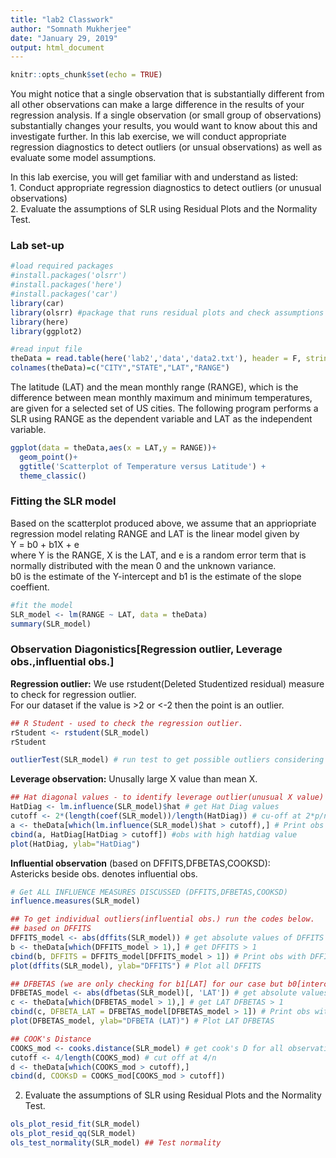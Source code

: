 ```yaml
---
title: "lab2 Classwork"
author: "Somnath Mukherjee"
date: "January 29, 2019"
output: html_document
---
```


```r
knitr::opts_chunk$set(echo = TRUE)
```

You might notice that a single observation that is substantially different from all other
observations can make a large difference in the results of your regression analysis. If a
single observation (or small group of observations) substantially changes your results, you
would want to know about this and investigate further. In this lab exercise, we will conduct
appropriate regression diagnostics to detect outliers (or unsual observations) as well as
evaluate some model assumptions.  

In this lab exercise, you will get familiar with and understand as listed:  
1. Conduct appropriate regression diagnostics to detect outliers (or unusual observations)  
2. Evaluate the assumptions of SLR using Residual Plots and the Normality Test.  

###  Lab set-up 

```r
#load required packages
#install.packages('olsrr')
#install.packages('here')
#install.packages('car')
library(car)
library(olsrr) #package that runs residual plots and check assumptions for normality
library(here)
library(ggplot2)
```


```r
#read input file
theData = read.table(here('lab2','data','data2.txt'), header = F, stringsAsFactors = T) #use here() function to specify path
colnames(theData)=c("CITY","STATE","LAT","RANGE")
```

The latitude (LAT) and the mean monthly range (RANGE), which is the difference between
mean monthly maximum and minimum temperatures, are given for a selected set of US
cities. The following program performs a SLR using RANGE as the dependent variable and
LAT as the independent variable.  

```r
ggplot(data = theData,aes(x = LAT,y = RANGE))+
  geom_point()+
  ggtitle('Scatterplot of Temperature versus Latitude') +
  theme_classic()

```

###  Fitting the SLR model

Based on the scatterplot produced above, we assume that an appriopriate regression model
relating RANGE and LAT is the linear model given by  
  Y = b0 + b1X + e  
where Y is the RANGE, X is the LAT, and e is a random error term that is normally distributed with the mean 0 and the unknown variance.  
b0 is the estimate of the Y-intercept and  b1 is the estimate of the slope coeffient.  

  
```r
#fit the model
SLR_model <‐ lm(RANGE ~ LAT, data = theData)
summary(SLR_model)

```

### Observation Diagonistics[Regression outlier, Leverage obs.,influential obs.]  
**Regression outlier:** We use rstudent(Deleted Studentized residual) measure to check for regression outlier.  
For our dataset if the value is >2 or <-2 then the point is an outlier.

```r
## R Student - used to check the regression outlier.
rStudent <‐ rstudent(SLR_model)
rStudent
```


```r
outlierTest(SLR_model) # run test to get possible outliers considering p-value using adjusted alpha level.(part of car package)

```

**Leverage observation:** Unusally large X value than mean X.  

```r
## Hat diagonal values - to identify leverage outlier(unusual X value)
HatDiag <‐ lm.influence(SLR_model)$hat # get Hat Diag values
cutoff <‐ 2*(length(coef(SLR_model))/length(HatDiag)) # cu‐off at 2*p/n
a <‐ theData[which(lm.influence(SLR_model)$hat > cutoff),] # Print obs with HAT > 2*p/n
cbind(a, HatDiag[HatDiag > cutoff]) #obs with high hatdiag value
plot(HatDiag, ylab="HatDiag")
```

**Influential observation** (based on DFFITS,DFBETAS,COOKSD):  
Astericks beside obs. denotes influential obs.

```r
# Get ALL INFLUENCE MEASURES DISCUSSED (DFFITS,DFBETAS,COOKSD)
influence.measures(SLR_model)
```

```r
## To get individual outliers(influential obs.) run the codes below.
## based on DFFITS
DFFITS_model <‐ abs(dffits(SLR_model)) # get absolute values of DFFITS
b <‐ theData[which(DFFITS_model > 1),] # get DFFITS > 1
cbind(b, DFFITS = DFFITS_model[DFFITS_model > 1]) # Print obs with DFFITS >1
plot(dffits(SLR_model), ylab="DFFITS") # Plot all DFFITS
```


```r
## DFBETAS (we are only checking for b1[LAT] for our case but b0[intercept] is also valid check)
DFBETAS_model <‐ abs(dfbetas(SLR_model)[, 'LAT']) # get absolute values of DFBETAS for LAT
c <‐ theData[which(DFBETAS_model > 1),] # get LAT DFBETAS > 1
cbind(c, DFBETA_LAT = DFBETAS_model[DFBETAS_model > 1]) # Print obs with LAT DFBETAS > 1
plot(DFBETAS_model, ylab="DFBETA (LAT)") # Plot LAT DFBETAS
```


```r
## COOK's Distance
COOKS_mod <‐ cooks.distance(SLR_model) # get cook's D for all observations
cutoff <‐ 4/length(COOKS_mod) # cut off at 4/n
d <‐ theData[which(COOKS_mod > cutoff),]
cbind(d, COOKsD = COOKS_mod[COOKS_mod > cutoff])


```

2. Evaluate the assumptions of SLR using Residual Plots and the Normality Test.  

```r
ols_plot_resid_fit(SLR_model)
ols_plot_resid_qq(SLR_model)
ols_test_normality(SLR_model) ## Test normality
```

